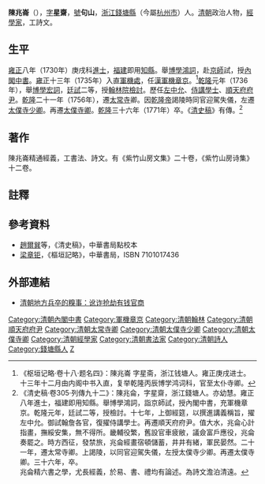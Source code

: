 {{明清人物信息框
| 姓名 = 陳兆崙
| 原名 = 
| 圖片名稱= 陳兆崙.jpg
| 圖片大小 = 200px
| 圖片說明 = 《[[清代學者像傳|清代學者像傳]]》之《陳兆崙像》
| 最高職務 = 太僕寺卿
| 國家 = 大清
| 籍貫 = [[浙江|浙江]][[錢塘縣|錢塘縣]]
| 族裔 = 漢族
| 字號 = 字星齋，號句山
| 諡號 = 
| 出生日期 = [[康熙|康熙]]三十九年（1700年）
| 出生地點 = [[浙江|浙江]][[錢塘縣|錢塘縣]]
| 逝世日期 = [[乾隆|乾隆]]三十六年（1771年）
| 逝世地點 = [[北京|京師]]
| 墓葬 = 
| 配偶 =
| 親屬 = （孫女）[[陳端生|陳端生]]
| 出身 = 
* 雍正八年庚戌科進士出身
* 乾隆元年丙辰科博学宏词二等
| 經歷 = 
| 著作 =*《紫竹山房文集》20卷
*《紫竹山房詩集》12卷
*《蕺山課義》
}}

'''陳兆崙'''（{{bd|1700年||1771年|catIdx=C陳}}），[[表字|字]]'''星齋'''，[[號|號]]'''句山'''，[[浙江|浙江]][[錢塘縣|錢塘縣]]（今屬[[杭州市|杭州市]]）人。[[清朝|清朝]]政治人物，[[經學家|經學家]]，工詩文。

==生平==
[[雍正|雍正]]八年（1730年）庚戌科[[進士|進士]]，[[福建|福建]]即用[[知縣|知縣]]。舉[[博學鴻詞|博學鴻詞]]，赴[[京師|京師]]試，授[[內閣中書|內閣中書]]。[[雍正|雍正]]十三年（1735年）入直[[軍機處|軍機處]]，任[[漢|漢]][[軍機章京|軍機章京]]。<ref>《枢垣记略·卷十八·题名四》：陳兆崙 字星斋，浙江钱塘人。雍正庚戌进士。十三年十二月由内阁中书入直，复举乾隆丙辰博学鸿词科，官至太仆寺卿。</ref>[[乾隆|乾隆]]元年（1736年），舉[[博學宏詞|博學宏詞]]，[[廷試|廷試]]二等，授[[翰林院檢討|翰林院檢討]]。歷任[[左中允|左中允]]、[[侍講學士|侍講學士]]、[[順天府|順天府]][[府尹|府尹]]。[[乾隆|乾隆]]二十一年（1756年），遷[[太常寺|太常寺]]卿。因[[乾隆帝|乾隆帝]]謁陵時同官迎駕失儀，左遷[[太僕寺|太僕寺]][[少卿|少卿]]。再遷[[太僕寺卿|太僕寺卿]]。[[乾隆|乾隆]]三十六年（1771年）卒。《[[清史稿|清史稿]]》有傳。<ref>《清史稿·卷305·列傳九十二》：陳兆侖，字星齋，浙江錢塘人。亦幼慧。雍正八年進士，福建即用知縣。舉博學鴻詞，詣京師試，授內閣中書，充軍機章京。乾隆元年，廷試二等，授檢討。十七年，上御經筵，以撰進講義稱旨，擢左中允。御試翰詹各官，復擢侍講學士。再遷順天府府尹。值大水，兆侖心計指畫，撫綏安集，無不得所。畿輔役繁，舊設官車疲敝，議僉富戶應役，兆侖奏罷之。時方西征，發禁旅，兆侖經畫宿頓儲蓄，井井有緒，軍民晏然。二十一年，遷太常寺卿。上謁陵，以同官迎駕失儀，左授太僕寺少卿。再遷太僕寺卿。三十六年，卒。<br>兆侖精六書之學，尤長經義，於易、書、禮均有論述。為詩文澹泊清遠。</ref>

==著作==
陳兆崙精通經義，工書法、詩文。有《紫竹山房文集》二十卷，《紫竹山房诗集》十二卷。

==註釋==
{{reflist}}

==參考資料==
*[[趙爾巽|趙爾巽]]等，《清史稿》，中華書局點校本
*[[梁章钜|梁章钜]]，《樞垣記略》，中華書局，ISBN 7101017436

==外部連結==
*[http://news.ifeng.com/history/zhongguojindaishi/detail_2009_05/04/330803_0.shtml 清朝地方兵卒的糗事：讹诈抢劫有钱官商] {{Wayback|url=http://news.ifeng.com/history/zhongguojindaishi/detail_2009_05/04/330803_0.shtml |date=20110127014652 }}

{{雍正八年庚戌科殿试金榜}}
{{乾隆元年丙辰科博学宏词}}
{{DEFAULTSORT:Chen陳}}
[[Category:清朝內閣中書|Category:清朝內閣中書]]
[[Category:軍機章京|Category:軍機章京]]
[[Category:清朝翰林|Category:清朝翰林]]
[[Category:清朝順天府府尹|Category:清朝順天府府尹]]
[[Category:清朝太常寺卿|Category:清朝太常寺卿]]
[[Category:清朝太僕寺少卿|Category:清朝太僕寺少卿]]
[[Category:清朝太僕寺卿|Category:清朝太僕寺卿]]
[[Category:清朝經學家|Category:清朝經學家]]
[[Category:清朝書法家|Category:清朝書法家]]
[[Category:清朝詩人|Category:清朝詩人]]
[[Category:錢塘縣人|Category:錢塘縣人]]
[[Category:陳姓|Z]]